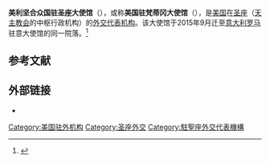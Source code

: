 {{Infobox diplomatic mission
| name = 美国驻圣座大使馆
| native_name = Legatio ad Sanctam Sedem Civitatum Foederatarum Americae
| native_language = 拉丁语
| image = [[File:Seal_of_an_Embassy_of_the_United_States_of_America.svg|100px]]
| caption = <!-- {{small|Chancery Building}} -->
| location = [[意大利|意大利]][[罗马|罗马]] Via Sallustiana 49号
| latitude = 
| longitude = 
| designation1_free1name = 开放
| designation1_free1value = {{start date and age|1994}}
| designation1_free2name = 大使
| ambassador = Callista Gingrich {{small|(since 2017)}}
}}
'''美利坚合众国驻圣座大使馆'''（{{lang-en|Embassy of the United States of America to the Holy See}}），或称'''美国驻梵蒂冈大使馆'''（{{lang-en|US Embassy Vatican}}），是[[美国|美国]]在[[圣座|圣座]]（[[天主教会|天主教会]]的中枢行政机构）的[[外交代表机构|外交代表机构]]。该大使馆于2015年9月迁至[[意大利|意大利]][[罗马|罗马]]驻意大使馆的同一院落。<ref>{{cite web | url=https://www.youtube.com/watch?v=rffUIBsJfjc | title=U.S. Embassy to the Holy See New Chancery Inauguration | publisher=United States Embassy to the Holy See | accessdate=2016-01-26}}</ref>

== 参考文献 ==
{{Reflist}}

== 外部链接 ==
* {{official website|https://va.usembassy.gov/}}

{{美國駐外機構}}
[[Category:美国驻外机构|Category:美国驻外机构]]
[[Category:圣座外交|Category:圣座外交]]
[[Category:駐聖座外交代表機構|Category:駐聖座外交代表機構]]
{{US-stub}}